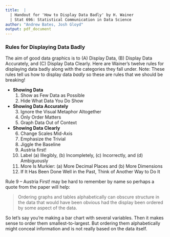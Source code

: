 ```yaml
---
title:  |
  | Handout for 'How to Display Data Badly' by H. Wainer
  | Stat 696: Statistical Communication in Data Science
author: "Andrew Bates, Josh Gloyd"
output: pdf_document
---
```




### Rules for Displaying Data Badly

The aim of good data graphics is to (A) Display Data, (B) Display Data Accurately, and (C) Display Data Clearly. Here are Wainer's twelve rules for displaying data badly along with the categories they fall under. Note: These rules tell us how to display data *badly* so these are rules that we should be breaking!

- **Showing Data**
    1. Show as Few Data as Possible
    2. Hide What Data You Do Show
- **Showing Data Accurately**
    3. Ignore the Visual Metaphor Altogether
    4. Only Order Matters
    5. Graph Data Out of Context
- **Showing Data Clearly**
    6. Change Scales Mid-Axis
    7. Emphasize the Trivial
    8. Jiggle the Baseline
    9. Austria first!
    10. Label (a) Illegibly, (b) Incompletely, (c) Incorrectly, and (d) Ambiguously
    11. More Is Murkier: (a) More Decimal Places and (b) More Dimensions
    12. If It Has Been Done Well in the Past, Think of Another Way to Do It

Rule 9 -- Austria First! may be hard to remember by name so perhaps a quote from the paper will help: 

>Ordering graphs and tables alphabetically can obscure structure in the data that would have been obvious had the display been ordered by some aspect of the data.

So let's say you're making a bar chart with several variables. Then it makes sense to order them smallest-to-largest. But ordering them alphabetically might conceal information and is not really based on the data itself.

